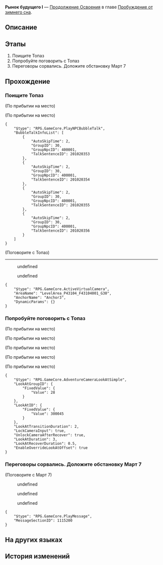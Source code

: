 {{Дополнить|Диалоги.}}
{{Миссия Инфобокс
|id              = 2010205
|Название        = 
|Изображение     = Миссия Освоения Рынок будущего I.png
|Тип             = Продолжение Освоения
|События         = 
|Глава           = Пробуждение от зимнего сна
|Условия         = 
|Персонажи       = Март 7; Первопроходец; Топаз
|СтартЛокация    = [[Ярило-VI]] — [[Краеведческий музей]]
|Локации         = Краеведческий музей
|Предыдущая      = 
|Следующая       = 
|Награды         = Опыт Освоения*700; Звёздный нефрит*110; Путеводитель путешественника*5; Утраченный кристалл*4; Кредиты*40 000
}}
'''Рынок будущего I''' — [[Продолжение Освоения]] в главе [[Пробуждение от зимнего сна]].

==Описание==
{{Описание|<!--официальное описание из Перекрёстка судеб-->}}

==Этапы==
# Поищите Топаз
# Попробуйте поговорить с Топаз
# Переговоры сорвались. Доложите обстановку Март 7

==Прохождение==
{{Дополнить}}


===Поищите Топаз===
{{Описание миссии|локация=Краеведческий музей|Ежедневный отчёт об Освоении (автор: (Первопроходец)):<br />У нас неприятности. Белобог задолжал КММ целую кучу денег. Нужно поговорить с Топаз в музее.}}
{{Диалог Начало}}
;(По прибытии на место)

;(По прибытии на место)
<pre>{
	"$type": "RPG.GameCore.PlayNPCBubbleTalk",
	"BubbleTalkInfoList": [
		{
			"AutoSkipTime": 2,
			"GroupID": 30,
			"GroupNpcID": 400001,
			"TalkSentenceID": 201020353
		},
		{
			"AutoSkipTime": 2,
			"GroupID": 30,
			"GroupNpcID": 400001,
			"TalkSentenceID": 201020354
		},
		{
			"AutoSkipTime": 2,
			"GroupID": 30,
			"GroupNpcID": 400001,
			"TalkSentenceID": 201020355
		},
		{
			"AutoSkipTime": 2,
			"GroupID": 30,
			"GroupNpcID": 400001,
			"TalkSentenceID": 201020356
		}
	]
}</pre>

;(Поговорите с Топаз)
----
<!--Unknown TalkSentence: 201020361-->
:{{Диалог|Стрелка}} undefined
:{{Диалог|Стрелка}} undefined
<!--Unknown TalkSentence: 201020363-->
<!--Unknown TalkSentence: 201020366-->
<pre>{
	"$type": "RPG.GameCore.ActiveVirtualCamera",
	"AreaName": "LevelArea_P43104_F43104001_G30",
	"AnchorName": "Anchor3",
	"DynamicParams": {}
}</pre>
<!--Unknown TalkSentence: 201020367-->
<!--Unknown TalkSentence: 201020368-->
{{Диалог Конец}}

===Попробуйте поговорить с Топаз===
{{Описание миссии|локация=Краеведческий музей|Ежедневный отчёт об Освоении (автор: (Первопроходец)):<br />Вот и Топаз. Начинаем переговоры. Надеюсь, мы не ляпнем ничего лишнего.}}
{{Диалог Начало}}
;(По прибытии на место)

;(По прибытии на место)
<!--Unknown TalkSentence: 201020379-->
<!--Unknown TalkSentence: 201020380-->
;(По прибытии на место)

;(По прибытии на место)
<!--Unknown TalkSentence: 201020422-->
<!--Unknown TalkSentence: 201020423-->
<!--Unknown TalkSentence: 201020424-->

;(По прибытии на место)
<!--Unknown TalkSentence: 201020651-->
<pre>{
	"$type": "RPG.GameCore.AdventureCameraLookAtSimple",
	"LookAtGroupID": {
		"FixedValue": {
			"Value": 28
		}
	},
	"LookAtID": {
		"FixedValue": {
			"Value": 300045
		}
	},
	"LookAtTransitionDuration": 2,
	"LockCameraInput": true,
	"UnlockCameraAfterRecover": true,
	"LookAtDuration": 3,
	"LookAtRecoverDuration": 0.5,
	"EnableOverrideLookAtOffset": true
}</pre>
{{Диалог Конец}}

===Переговоры сорвались. Доложите обстановку Март 7===
{{Описание миссии|локация=Краеведческий музей|Ежедневный отчёт об Освоении (автор: (Первопроходец)):<br />Переговоры сорвались. Блин. Следующий шаг: а есть ли следующий шаг?}}
{{Диалог Начало}}

;(Поговорите с Март 7)
<!--Unknown TalkSentence: 201020451-->
:{{Диалог|Стрелка}} undefined
:{{Диалог|Стрелка}} undefined
:{{Диалог|Стрелка}} undefined
<!--Unknown TalkSentence: 201020453-->
<!--Unknown TalkSentence: 201020458-->
<!--Unknown TalkSentence: 201020459-->
<!--Unknown TalkSentence: 201020460-->
<pre>{
	"$type": "RPG.GameCore.PlayMessage",
	"MessageSectionID": 1115200
}</pre>
<!--Unknown TalkSentence: 201020461-->
<!--Unknown TalkSentence: 201020462-->
{{Диалог Конец}}

==На других языках==
{{На других языках
|en   = Future Market (I)
|zhs  = 未来市场•其一
|zht  = 未來市場•其一
|ja   = フューチャーズマーケット・一
|ko   = 미래 시장•1
|es   = El mercado del mañana&nbsp;I
|fr   = Marché à terme (I)
|ru   = Рынок будущего I
|th   = ตลาดแห่งอนาคต 1
|vi   = Thị Trường Tương Lai 1
|de   = Markt der Zukunft (Teil 1)
|id   = Pasar Masa Depan 1
|pt   = Mercado Futuro (I)
}}

==История изменений==
{{История изменений|2.7}}
